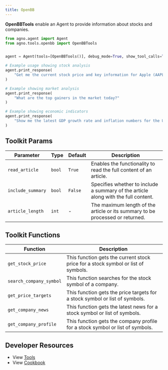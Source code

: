 ```yaml
---
title: OpenBB
---
```


**OpenBBTools** enable an Agent to provide information about stocks and companies.

```python cookbook/agent_concepts/tools/openbb_tools.py
from agno.agent import Agent
from agno.tools.openbb import OpenBBTools


agent = Agent(tools=[OpenBBTools()], debug_mode=True, show_tool_calls=True)

# Example usage showing stock analysis
agent.print_response(
    "Get me the current stock price and key information for Apple (AAPL)"
)

# Example showing market analysis
agent.print_response(
    "What are the top gainers in the market today?"
)

# Example showing economic indicators
agent.print_response(
    "Show me the latest GDP growth rate and inflation numbers for the US"
)
```

## Toolkit Params

| Parameter         | Type   | Default | Description                                                                        |
| ----------------- | ------ | ------- | ---------------------------------------------------------------------------------- |
| `read_article`    | `bool` | `True`  | Enables the functionality to read the full content of an article.                  |
| `include_summary` | `bool` | `False` | Specifies whether to include a summary of the article along with the full content. |
| `article_length`  | `int`  | -       | The maximum length of the article or its summary to be processed or returned.      |

## Toolkit Functions

| Function                | Description                                                                       |
| ----------------------- | --------------------------------------------------------------------------------- |
| `get_stock_price`       | This function gets the current stock price for a stock symbol or list of symbols. |
| `search_company_symbol` | This function searches for the stock symbol of a company.                         |
| `get_price_targets`     | This function gets the price targets for a stock symbol or list of symbols.       |
| `get_company_news`      | This function gets the latest news for a stock symbol or list of symbols.         |
| `get_company_profile`   | This function gets the company profile for a stock symbol or list of symbols.     |

## Developer Resources

- View [Tools](https://github.com/agno-agi/agno/blob/main/libs/agno/agno/tools/openbb.py)
- View [Cookbook](https://github.com/agno-agi/agno/blob/main/cookbook/agent_concepts/tools/openbb_tools.py)
